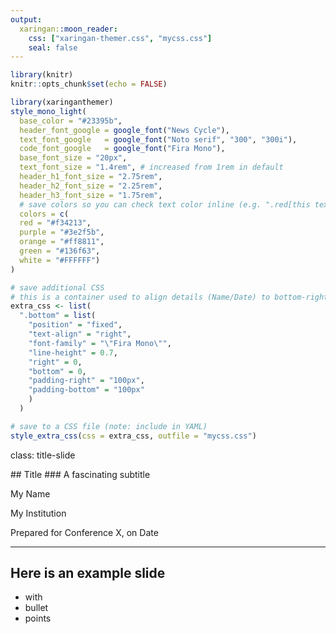 ```yaml
---
output: 
  xaringan::moon_reader:
    css: ["xaringan-themer.css", "mycss.css"]
    seal: false 
---
```


```r
library(knitr)
knitr::opts_chunk$set(echo = FALSE)
```

```r
library(xaringanthemer)
style_mono_light(
  base_color = "#23395b",
  header_font_google = google_font("News Cycle"),
  text_font_google   = google_font("Noto serif", "300", "300i"),
  code_font_google   = google_font("Fira Mono"),
  base_font_size = "20px",
  text_font_size = "1.4rem", # increased from 1rem in default
  header_h1_font_size = "2.75rem",
  header_h2_font_size = "2.25rem",
  header_h3_font_size = "1.75rem",
  # save colors so you can check text color inline (e.g. ".red[this text will be red]")
  colors = c(
  red = "#f34213",
  purple = "#3e2f5b",
  orange = "#ff8811",
  green = "#136f63",
  white = "#FFFFFF")
)

# save additional CSS
# this is a container used to align details (Name/Date) to bottom-right on the title slide
extra_css <- list(
  ".bottom" = list(
    "position" = "fixed",
    "text-align" = "right",
    "font-family" = "\"Fira Mono\"", 
    "line-height" = 0.7,
    "right" = 0,
    "bottom" = 0,
    "padding-right" = "100px",
    "padding-bottom" = "100px"
    )
  )

# save to a CSS file (note: include in YAML)
style_extra_css(css = extra_css, outfile = "mycss.css")


```

class: title-slide

 ## Title
### A fascinating subtitle

<div class="bottom">
<p> My Name </p>
<p> My Institution </p>
<p> Prepared for Conference X, on Date </p>

</div>


---

## Here is an example slide

- with
- bullet
- points

